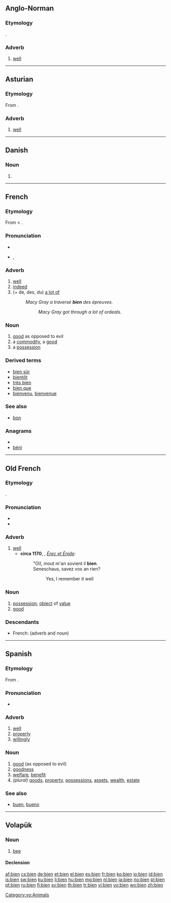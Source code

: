 {{also|biên|biển|biến|biện|Bien.}}
==Anglo-Norman==

===Etymology===
{{etyl|la|xno}} {{term|bene|lang=la}}.

===Adverb===
{{infl|xno|adverb|comparative and superlative|'''[[mielz]]''', '''[[miex]]'''}}

# [[well]]

----

==Asturian==

===Etymology===
From {{etyl|la|ast}} {{term|bene||well|lang=la}}.

===Adverb===
{{infl|ast|adverb}}

# [[well]]

----

==Danish==

===Noun===
{{infl|da|noun form|g=c}}

# {{form of|singular definite|bi|lang=da}}

----

==French==

===Etymology===
From {{etyl|fro|fr}} {{term|bien|lang=fro}} < {{etyl|la|fr}} {{term|bene||well|lang=la}}.

===Pronunciation===
* {{audio|Fr-bien.ogg|audio}}
* {{IPA|/bjɛ̃/|lang=fr}}, {{SAMPA|/bjE~/}}

===Adverb===
{{infl|fr|adverb|comparative and superlative|mieux}}

# [[well]]
# [[indeed]]
# (+ de, des, du) [[a lot of]]
#: ''Macy Gray a traversé '''bien''' des épreuves.''
#:: ''Macy Gray got through a lot of ordeals.''

===Noun===
{{fr-noun|m}}

# [[good]] as opposed to evil
# a [[commodity]], a [[good]]
# a [[possession]]

===Derived terms===
* [[bien sûr]]
* [[bientôt]]
* [[très bien]]
* [[bien que]]
* [[bienvenu]], [[bienvenue]]

===See also===
* [[bon]]

===Anagrams===
* {{alphagram|bein}}
* [[béni#French|béni]]

----

==Old French==

===Etymology===
{{etyl|la|fro}} {{term|bene|lang=la}}.

===Pronunciation===
* {{IPA|/bjẽn/|lang=fro}}
* {{rhymes|ẽn|lang=fro}}

===Adverb===
{{infl|fro|adverb|comparative and superlative|'''[[mielz]]''', '''[[miex]]'''}}

# [[well]]
#* '''circa 1170''', {{w|Chrétien de Troyes}}, ''[[s:fr:Érec et Énide|Érec et Énide]]'':
#*:"Oïl, mout m'an sovient il '''bien'''.<br />Seneschaus, savez vos an rien?
#*:: Yes, I remember it well<br />

===Noun===
{{fro-noun|m}}

# [[possession]]; [[object]] of [[value]]
# [[good]] {{gloss|as opposed to evil}}

===Descendants===
* French: {{l|fr|bien}} (adverb and noun)

----

==Spanish==

===Etymology===
From {{etyl|la|es}} {{term|bene||well|lang=la}}.

===Pronunciation===
* {{IPA|lang=es|[bje̞n]|/bjen/}}

===Adverb===
{{es-adv}}

# [[well]]
# [[properly]]
# [[willingly]]

===Noun===
{{es-noun-m|pl=bienes}}

# [[good]] (as opposed to evil)
# [[goodness]]
# [[welfare]], [[benefit]]
# ''(plural)'' [[goods]], [[property]], [[possessions]], [[assets]], [[wealth]], [[estate]]

===See also===
* [[buen]], [[bueno]]

----

==Volapük==

===Noun===
{{infl|vo|noun}}

# [[bee]]

====Declension====
{{vo-decl-noun}}

[[Category:vo:Animals]]

[[af:bien]]
[[cs:bien]]
[[de:bien]]
[[et:bien]]
[[el:bien]]
[[es:bien]]
[[fr:bien]]
[[ko:bien]]
[[io:bien]]
[[id:bien]]
[[is:bien]]
[[sw:bien]]
[[ku:bien]]
[[li:bien]]
[[hu:bien]]
[[mg:bien]]
[[nl:bien]]
[[ja:bien]]
[[no:bien]]
[[pl:bien]]
[[pt:bien]]
[[ru:bien]]
[[fi:bien]]
[[sv:bien]]
[[th:bien]]
[[tr:bien]]
[[vi:bien]]
[[vo:bien]]
[[wo:bien]]
[[zh:bien]]